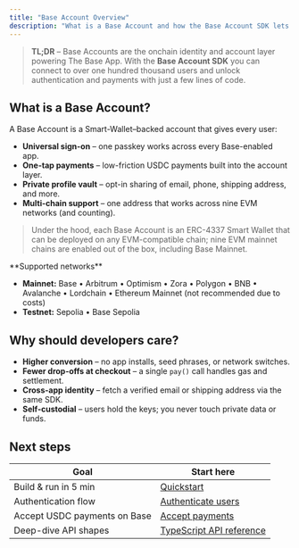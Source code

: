 ```yaml
---
title: "Base Account Overview"
description: "What is a Base Account and how the Base Account SDK lets you add universal sign-in and one-tap USDC payments to any app."
---
```


> **TL;DR** – Base Accounts are the onchain identity and account layer powering The Base App. With the **Base Account SDK** you can connect to over one hundred thousand users and unlock authentication and payments with just a few lines of code.

## What is a Base Account?

A Base Account is a Smart-Wallet–backed account that gives every user:

* **Universal sign-on** – one passkey works across every Base-enabled app.
* **One-tap payments** – low-friction USDC payments built into the account layer.
* **Private profile vault** – opt-in sharing of email, phone, shipping address, and more.
* **Multi-chain support** – one address that works across nine EVM networks (and counting).

> Under the hood, each Base Account is an ERC-4337 Smart Wallet that can be deployed on any EVM-compatible chain; nine EVM mainnet chains are enabled out of the box, including Base Mainnet.

<Note>
**Supported networks**

- **Mainnet:** Base • Arbitrum • Optimism • Zora • Polygon • BNB • Avalanche • Lordchain • Ethereum Mainnet (not recommended due to costs)
- **Testnet:** Sepolia • Base Sepolia
</Note>

## Why should developers care?

* **Higher conversion** – no app installs, seed phrases, or network switches.
* **Fewer drop-offs at checkout** – a single `pay()` call handles gas and settlement.
* **Cross-app identity** – fetch a verified email or shipping address via the same SDK.
* **Self-custodial** – users hold the keys; you never touch private data or funds.

## Next steps

| Goal | Start here |
| --- | --- |
| Build & run in 5 min | [Quickstart](/base-account/quickstart/web) |
| Authentication flow | [Authenticate users](/base-account/guides/authenticate-users) |
| Accept USDC payments on Base | [Accept payments](/base-account/guides/accept-payments) |
| Deep-dive API shapes | [TypeScript API reference](/base-account/reference/core/getProvider) |
